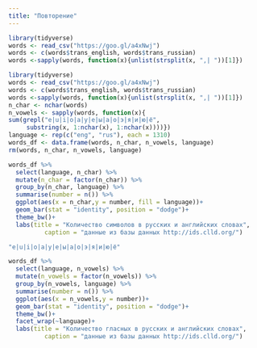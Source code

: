 ```yaml
---
title: "Повторение"
---
```

```r
library(tidyverse)
words <- read_csv("https://goo.gl/a4xNwj")
words <- c(words$trans_english, words$trans_russian)
words <-sapply(words, function(x){unlist(strsplit(x, ",| "))[1]})
```
```r
library(tidyverse)
words <- read_csv("https://goo.gl/a4xNwj")
words <- c(words$trans_english, words$trans_russian)
words <-sapply(words, function(x){unlist(strsplit(x, ",| "))[1]})
n_char <- nchar(words)
n_vowels <- sapply(words, function(x){
sum(grepl("e|u|i|o|a|у|е|ы|а|о|э|я|и|ю|ё",
     substring(x, 1:nchar(x), 1:nchar(x))))})
language <- rep(c("eng", "rus"), each = 1310)
words_df <- data.frame(words, n_char, n_vowels, language)
rm(words, n_char, n_vowels, language)
```
```r
words_df %>%
  select(language, n_char) %>% 
  mutate(n_char = factor(n_char)) %>% 
  group_by(n_char, language) %>% 
  summarise(number = n()) %>% 
  ggplot(aes(x = n_char,y = number, fill = language))+
  geom_bar(stat = "identity", position = "dodge")+
  theme_bw()+
  labs(title = "Количество символов в русских и английских словах",
          caption = "данные из базы данных http://ids.clld.org/")
```

```r
"e|u|i|o|a|у|е|ы|а|о|э|я|и|ю|ё"
```

```r
words_df %>%
  select(language, n_vowels) %>% 
  mutate(n_vowels = factor(n_vowels)) %>% 
  group_by(n_vowels, language) %>% 
  summarise(number = n()) %>% 
  ggplot(aes(x = n_vowels,y = number))+
  geom_bar(stat = "identity", position = "dodge")+
  theme_bw()+
  facet_wrap(~language)+
  labs(title = "Количество гласных в русских и английских словах",
          caption = "данные из базы данных http://ids.clld.org/")
```

